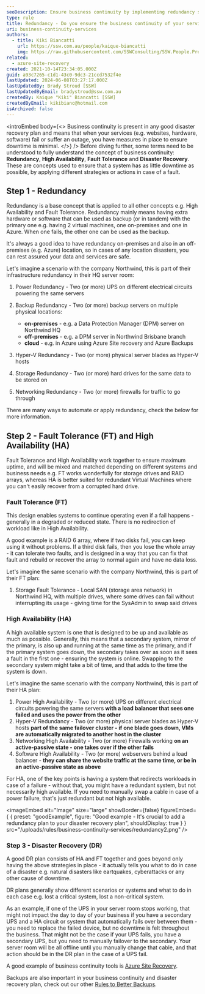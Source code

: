 ```yaml
---
seoDescription: Ensure business continuity by implementing redundancy strategies to minimize downtime and ensure services remain available during outages.
type: rule
title: Redundancy - Do you ensure the business continuity of your services?
uri: business-continuity-services
authors:
  - title: Kiki Biancatti
    url: https://ssw.com.au/people/kaique-biancatti
    img: https://raw.githubusercontent.com/SSWConsulting/SSW.People.Profiles/main/Kaique-Biancatti/Images/Kaique-Biancatti-Profile.jpg
related:
  - azure-site-recovery
created: 2021-10-14T23:34:05.000Z
guid: a93c7265-c1d1-43c0-9dc3-21ccd7532f4e
lastUpdated: 2024-06-08T03:27:17.000Z
lastUpdatedBy: Brady Stroud [SSW]
lastUpdatedByEmail: bradystroud@ssw.com.au
createdBy: Kaique "Kiki" Biancatti [SSW]
createdByEmail: kikibianc@hotmail.com
isArchived: false
---
```


<introEmbed
  body={<>
Business continuity is present in any good disaster recovery plan and means that when your services (e.g. websites, hardware, software) fail or suffer an outage, you have measures in place to ensure downtime is minimal.
  </>}
/>
Before diving further, some terms need to be understood to fully understand the concept of business continuity: **Redundancy**, **High Availability**, **Fault Tolerance** and **Disaster Recovery**. These are concepts used to ensure that a system has as little downtime as possible, by applying different strategies or actions in case of a fault.

## Step 1 - Redundancy

Redundancy is a base concept that is applied to all other concepts e.g. High Availability and Fault Tolerance. Redundancy mainly means having extra hardware or software that can be used as backup (or in tandem) with the primary one e.g. having 2 virtual machines, one on-premises and one in Azure. When one fails, the other one can be used as the backup.

It's always a good idea to have redundancy on-premises and also in an off-premises (e.g. Azure) location, so in cases of any location disasters, you can rest assured your data and services are safe.

Let's imagine a scenario with the company Northwind, this is part of their infrastructure redundancy in their HQ server room:

1. Power Redundancy - Two (or more) UPS on different electrical circuits powering the same servers
2. Backup Redundancy - Two (or more) backup servers on multiple physical locations:

   * **on-premises** - e.g. a Data Protection Manager (DPM) server on Northwind HQ
   * **off-premises** - e.g. a DPM server in Northwind Brisbane branch
   * **cloud** - e.g. in Azure using Azure Site recovery and Azure Backups

3. Hyper-V Redundancy - Two (or more) physical server blades as Hyper-V hosts
4. Storage Redundancy - Two (or more) hard drives for the same data to be stored on
5. Networking Redundancy - Two (or more) firewalls for traffic to go through

There are many ways to automate or apply redundancy, check the below for more information.

## Step 2 - Fault Tolerance (FT) and High Availability (HA)

Fault Tolerance and High Availability work together to ensure maximum uptime, and will be mixed and matched depending on different systems and business needs e.g. FT works wonderfully for storage drives and RAID arrays, whereas HA is better suited for redundant Virtual Machines where you can't easily recover from a corrupted hard drive.

### Fault Tolerance (FT)

This design enables systems to continue operating even if a fail happens - generally in a degraded or reduced state. There is no redirection of workload like in High Availability.

A good example is a RAID 6 array, where if two disks fail, you can keep using it without problems. If a third disk fails, then you lose the whole array - it can tolerate two faults, and is designed in a way that you can fix that fault and rebuild or recover the array to normal again and have no data loss.

Let's imagine the same scenario with the company Northwind, this is part of their FT plan:

1. Storage Fault Tolerance - Local SAN (storage area network) in Northwind HQ, with multiple drives, where some drives can fail without interrupting its usage - giving time for the SysAdmin to swap said drives

### High Availability (HA)

A high available system is one that is designed to be up and available as much as possible. Generally, this means that a secondary system, mirror of the primary, is also up and running at the same time as the primary, and if the primary system goes down, the secondary takes over as soon as it sees a fault in the first one - ensuring the system is online. Swapping to the secondary system might take a bit of time, and that adds to the time the system is down.

Let's imagine the same scenario with the company Northwind, this is part of their HA plan:

1. Power High Availability - Two (or more) UPS on different electrical circuits powering the same servers **with a load balancer that sees one failed and uses the power from the other**
2. Hyper-V Redundancy - Two (or more) physical server blades as Hyper-V hosts **part of the same failover cluster - if one blade goes down, VMs are automatically migrated to another host in the cluster**
3. Networking High Availability - Two (or more) Firewalls working **on an active-passive state - one takes over if the other fails**
4. Software High Availability - Two (or more) webservers behind a load balancer - **they can share the website traffic at the same time, or be in an active-passive state as above**

For HA, one of the key points is having a system that redirects workloads in case of a failure - without that, you might have a redundant system, but not necessarily high available. If you need to manually swap a cable in case of a power failure, that's just redundant but not high available.

<imageEmbed
  alt="Image"
  size="large"
  showBorder={false}
  figureEmbed={ {
    preset: "goodExample",
    figure: "Good example - It's crucial to add a redundancy plan to your disaster recovery plan",
    shouldDisplay: true
  } }
  src="/uploads/rules/business-continuity-services/redundancy2.png"
/>


### Step 3 - Disaster Recovery (DR)

A good DR plan consists of HA and FT together and goes beyond only having the above strategies in place - it actually tells you what to do in case of a disaster e.g. natural disasters like eartquakes, cyberattacks or any other cause of downtime.

DR plans generally show different scenarios or systems and what to do in each case e.g. lost a critical system, lost a non-critical system.

As an example, if one of the UPS in your server room stops working, that might not impact the day to day of your business if you have a secondary UPS and a HA circuit or system that automatically fails over between them - you need to replace the failed device, but no downtime is felt throughout the business.
That might not be the case if your UPS fails, you have a secondary UPS, but you need to manually failover to the secondary. Your server room will be all offline until you manually change that cable, and that action should be in the DR plan in the case of a UPS fail.

A good example of business continuity tools is [Azure Site Recovery](/azure-site-recovery).

Backups are also important in your business continuity and disaster recovery plan, check out our other [Rules to Better Backups](/rules-to-better-backups).

